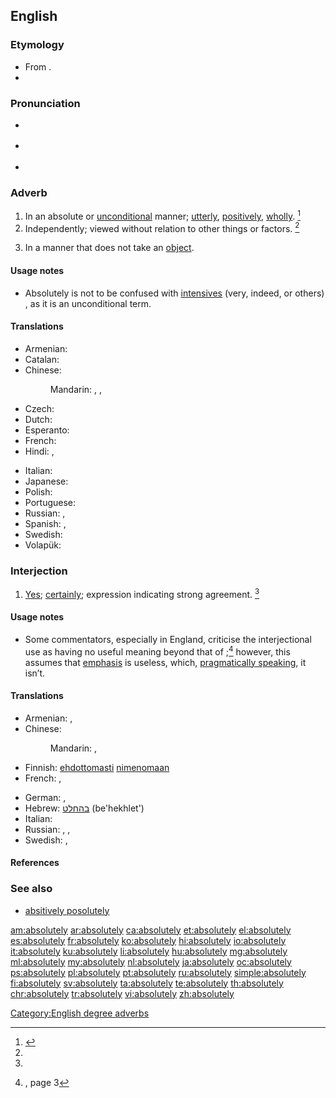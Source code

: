==English==

===Etymology===
* From {{etyl|enm|en}}.
* {{suffix|absolute|ly}}

===Pronunciation===
* {{a|UK}} {{IPA|/æb.səˈluːt.li/}}
* {{a|US}} {{IPA|/ˌæb.səˈlut.li/|/ˈæb.səˌlut.li/}}
* {{audio|en-us-absolutely.ogg|Audio (US)}}

===Adverb===
{{en-adv|-}}

# In an absolute or [[unconditional]] manner; [[utterly]], [[positively]], [[wholly]]. {{defdate|First attested around 1350 to 1470.}}<ref name=SOED>{{reference-book | last =| first = | authorlink =  | coauthors =  | editor =Brown, Lesley  | others =  | title = The Shorter Oxford English Dictionary | origdate =  | origyear = 1933| origmonth =  | url =  | format =  | accessdate =  | accessyear =  | accessmonth =  | edition = 5th | date =  | year =2003| month =  | publisher =Oxford University Press  | location =Oxford, UK | language =  | id =  | doi = | isbn =978-0-19-860575-7 | lccn = | ol = | pages =9| chapter =  | chapterurl =  | quote =}}</ref>
# Independently; viewed without relation to other things or factors. {{defdate|First attested around 1350 to 1470.}}<ref name=SOED/>
# {{context|grammar|lang=en}} In a manner that does not take an [[object]].

====Usage notes====
* Absolutely is not to be confused with [[intensive]]s (very, indeed, or others) , as it is an unconditional term.

====Translations====
{{trans-top|in an absolute manner}}
* Armenian: {{t-|hy|անպայման|tr=anpayman}}
* Catalan: {{t+|ca|absolutament}}
* Chinese:
*: Mandarin: {{t|cmn|絕對|alt=絕對地|sc=Hani}}, {{t|cmn|绝对|tr=juéduì de|alt=绝对地|sc=Hani}}, {{t|cmn|完全|tr=wánquán de|alt=完全地|sc=Hani}}
* Czech: {{t+|cs|naprosto}}
* Dutch: {{t+|nl|absoluut}}
* Esperanto: {{t-|eo|nepre}}
* French: {{t+|fr|absolument}}
* Hindi: {{t-|hi|बिलकुल}},  {{t-|hi|बिल्कुल}}
{{trans-mid}}
* Italian: {{t+|it|assolutamente}}
* Japanese: {{t+|ja|絶対|alt=絶対に|tr=ぜったいに, zettai ni}}
* Polish: {{t+|pl|absolutnie}}
* Portuguese: {{t+|pt|absolutamente}}
* Russian: {{t+|ru|совершенно|tr=soveršénno}}, {{t+|ru|абсолютно|tr=absoljútno}}
* Spanish: {{t+|es|totalmente}}, {{t+|es|absolutamente}}
* Swedish: {{t+|sv|absolut}}
* Volapük: {{t+|vo|go}}
{{trans-bottom}}

{{trans-top|independently; viewed without relation to other things or factors}}
{{trans-mid}}
{{trans-bottom}}

{{trans-top|in a manner that does not take an object}}
{{trans-mid}}
{{trans-bottom}}

===Interjection===
{{en-interj}}

# [[yes|Yes]]; [[certainly]]; expression indicating strong agreement. {{defdate|First attested around 1350 to 1470.}}<ref name=SOED/>

====Usage notes====
* Some commentators, especially in England, criticise the interjectional use as having no useful meaning beyond that of {{term|yes|lang=en}};<ref name="SLE-usage">{{R:She Literally Exploded}}, page 3</ref> however, this assumes that [[emphasis]] is useless, which, [[pragmatics|pragmatically speaking]], it isn’t.

====Translations====
{{trans-top|yes; certainly}}
* Armenian: {{t-|hy|իհարկե|tr=iharke}}, {{t-|hy|աչքիս վրա|tr=ačk’is vra}}
* Chinese:
*: Mandarin: {{t-|cmn|當然|sc=Hani}}, {{t-|cmn|当然|tr=dāngrán|sc=Hani}}
* Finnish: [[ehdottomasti]] [[nimenomaan]]
* French: {{t+|fr|absolument}}, {{qualifier|Quebec, informal}} {{t+|fr|mets-en}}
{{trans-mid}}
* German: {{t+|de|allerdings}}, {{t-|de|aber hallo}}
* Hebrew: [[בהחלט]] (be'hekhlet')
* Italian: {{t+|it|assolutamente}}
* Russian: {{t+|ru|конечно|tr=konéšno}}, {{t+|ru|точно|tr=tóčno}}, {{t+|ru|именно|tr=ímenno}}
* Swedish: {{t+|sv|absolut}}, {{t+|sv|definitivt}}
{{trans-bottom}}

====References====
<references/>

===See also===
* [[absitively posolutely]]

[[Category:English degree adverbs]]

[[am:absolutely]]
[[ar:absolutely]]
[[ca:absolutely]]
[[et:absolutely]]
[[el:absolutely]]
[[es:absolutely]]
[[fr:absolutely]]
[[ko:absolutely]]
[[hi:absolutely]]
[[io:absolutely]]
[[it:absolutely]]
[[ku:absolutely]]
[[li:absolutely]]
[[hu:absolutely]]
[[mg:absolutely]]
[[ml:absolutely]]
[[my:absolutely]]
[[nl:absolutely]]
[[ja:absolutely]]
[[oc:absolutely]]
[[ps:absolutely]]
[[pl:absolutely]]
[[pt:absolutely]]
[[ru:absolutely]]
[[simple:absolutely]]
[[fi:absolutely]]
[[sv:absolutely]]
[[ta:absolutely]]
[[te:absolutely]]
[[th:absolutely]]
[[chr:absolutely]]
[[tr:absolutely]]
[[vi:absolutely]]
[[zh:absolutely]]